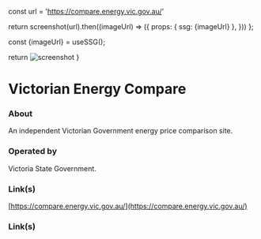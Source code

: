 
const url = 'https://compare.energy.vic.gov.au/'

return screenshot(url).then((imageUrl) => ({
props: { ssg: {imageUrl} },
}))
};

const {imageUrl} = useSSG();

return <img src={imageUrl} alt="screenshot"/>
}

# Victorian Energy Compare

### About

An independent Victorian Government energy price comparison site.

### Operated by

Victoria State Government.

### Link(s)

[https://compare.energy.vic.gov.au/](https://compare.energy.vic.gov.au/)

### Link(s)

<ScreenshotImage />
